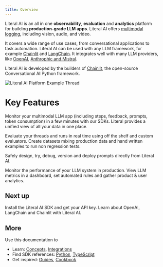 ```yaml
---
title: Overview
---
```


Literal AI is an all in one **observability**, **evaluation** and **analytics** platform for building **production-grade LLM apps**. Literal AI offers [multimodal logging](/concepts/observability/multimodal), including vision, audio, and video.

It covers a wide range of use cases, from conversational applications to task automation. Literal AI can be used with any LLM framework, for example [Chainlit](/integrations/chainlit) and [LangChain](/integrations/langchain). It integrates well with many LLM providers, like [OpenAI](/integrations/openai), [Anthrophic and Mistral](/integrations/llm-providers).

Literal AI is developed by the builders of [Chainlit](https://github.com/Chainlit/chainlit), the open-source Conversational AI Python framework.

<Frame caption="Literal AI Platform Example Thread">
  <img src="/images/overview.png" alt="Literal AI Platform Example Thread"/>
</Frame>

# Key Features

<CardGroup cols={2}>

<Card
  title="Observability"
  icon="eye"
  color="#ea5a0c"
  href="/concepts/observability/thread">
  Monitor your multimodal LLM app (including steps, feedback, prompts, token consumption) in a few minutes with our SDKs. Literal provides a unified view of all your data in one place.
</Card>

<Card
  title="Evaluation"
  icon="magnifying-glass"
  color="#dc2626"
  href="/concepts/evaluation/experiment">
  Evaluate your threads and runs in real time using off the shelf and custom evaluators. Create datasets mixing production data and hand written examples to run non regression tests.
</Card>

<Card
  title="Prompt Collaboration"
  icon="gears"
  color="#F80061"
  href="/concepts/prompt">
  Safely design, try, debug, version and deploy prompts directly from Literal AI.
</Card>

<Card
  title="Monitoring"
  icon="chart-mixed"
  color="#0285c7"
  href="/concepts/monitoring">
  Monitor the performance of your LLM system in production. View LLM metrics in a dashboard, set automated rules and gather product & user analytics.
</Card>

</CardGroup>



## Next up

<CardGroup cols={2}>

<Card title="Get Started" icon="code" color="#0285c7" href="/get-started/installation">
  Install the Literal AI SDK and get your API key.
</Card>

<Card title="Learn more about integrations" icon="circle" color="#ea5a0c" href="/get-started/quick-start">
  Learn about OpenAI, LangChain and Chainlit with Literal AI.
</Card>

</CardGroup>

## More

Use this documentation to 
* Learn: [Concepts](/concepts/prompt), [Integrations](/integrations)
* Find SDK references: [Python](/python-client/get-started/introduction), [TypeScript](/typescript-client/introduction)
* Get inspired: [Guides](/guides), [Cookbook](https://www.github.com/chainlit/literal-cookbook)


